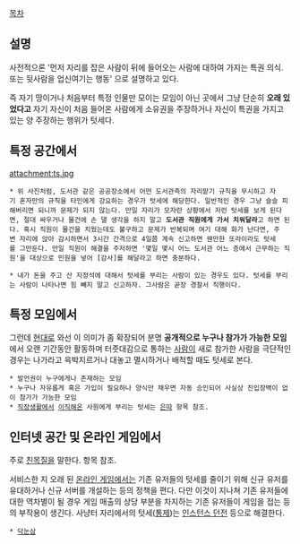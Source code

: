 [[목차]]

== 설명 ==
사전적으론 '먼저 자리를 잡은 사람이 뒤에 들어오는 사람에 대하여 가지는 특권 의식. 또는 뒷사람을 업신여기는 행동' 으로 설명하고 있다.

즉 자기 땅이거나 처음부터 특정 인물만 모이는 모임이 아닌 곳에서 그냥 단순히 '''오래 있었다고''' 자기 자신이 처음 들어온 사람에게 소유권을 주장하거나 자신이 특권을 가지고 있는 양 주장하는 행위가 텃세다.

== 특정 공간에서 ==
attachment:ts.jpg 

 * 위 사진처럼, 도서관 같은 공공장소에서 어떤 도서관측의 자리맡기 규칙을 무시하고 자기 혼자만의 규칙을 타인에게 강요하는 경우가 텃세에 해당한다. 일반적인 경우 그냥 슬슬 피해버리면 되니까 문제가 되지 않는다. 만일 자리가 모자란 상황에서 저런 텃세를 보게 된다면, 절대 싸우거나 물건에 손 댈 생각을 하지 말고 '''도서관 직원에게 가서 치워달라'''고 하면 된다. 혹시 직원이 물건을 치웠는데도 불구하고 문제가 반복되며 여기 대해 화가 난다면, 주변 자리에 앉아 감시하면서 3시간 간격으로 4일쯤 계속 신고하면 웬만한 또라이라도 텃세를 그만둔다. 만일 직원이 해결을 주저하면 '몇일 몇시 어느 도서관 어느 층에서 근무하는 직원'을 대상으로 민원을 넣어 [감사]를 해달라고 하면 충분하다.

 * 내가 돈을 주고 산 지정석에 대해서 텃세를 부리는 사람이 있는 경우도 있다. 텃세를 부리는 사람이 나타나면 힘 빼지 말고 신고하자. 그사람은 곧장 경찰서 직행이다. 

== 특정 모임에서 ==
그런데 [[현대]]로 와선 이 의미가 좀 확장되어 분명 '''공개적으로 누구나 참가가 가능한 모임'''에서 오랜 기간동안 활동하며 터줏대감으로 통하는 [[사람]]이 새로 참가한 사람을 극단적인 경우는 나가라고 윽박지르거나 대놓고 멸시하거나 배척할 때도 텃세로 본다. 

 * 발언권이 누구에게나 존재하는 모임
 * 누구나 자유롭게 혹은 가입이 필요하나 양식만 채우면 자동 승인되어 사실상 진입장벽이 없이 참가가 가능한 모임
 * [[직장생활]]에서 [[이직]]해온 사원에게 부리는 텃세는 [[은따]] 항목 참조.

== 인터넷 공간 및 온라인 게임에서 ==
주로 [[친목질]]을 말한다. 항목 참조.

서비스한 지 오래 된 [[온라인 게임]]에서는 기존 유저들의 텃세를 줄이기 위해 신규 유저를 유대하거나 신규 서버를 개설하는 등의 정책을 편다. 다만 이것이 지나쳐 기존 유저들에 대한 역차별이 될 경우 게임 매출의 상당 부분을 차지하는 기존 유저들이 게임을 접는 등의 부작용이 생긴다. 사냥터 자리에서의 텃세([[통제]])는 [[인스턴스 던전]]  등으로 해결한다.

 * [[닥눈삼]]
